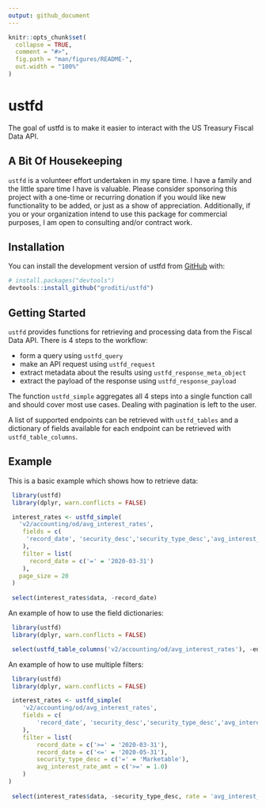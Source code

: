 ```yaml
---
output: github_document
---
```


<!-- README.md is generated from README.Rmd. Please edit that file -->

```r
knitr::opts_chunk$set(
  collapse = TRUE,
  comment = "#>",
  fig.path = "man/figures/README-",
  out.width = "100%"
)
```

# ustfd

<!-- badges: start -->
<!-- badges: end -->

The goal of ustfd is to make it easier to interact with the US Treasury Fiscal
Data API.

## A Bit Of Housekeeping

`ustfd` is a volunteer effort undertaken in my spare time. I have a family and
the little spare time I have is valuable. Please consider sponsoring this
project with a one-time or recurring donation if you would like new
functionality to be added, or just as a show of appreciation. Additionally, if
you or your organization intend to use this package for commercial purposes, I
am open to consulting and/or contract work.

## Installation

You can install the development version of ustfd from [GitHub](https://github.com/) with:

``` r
# install.packages("devtools")
devtools::install_github("groditi/ustfd")
```

## Getting Started

`ustfd` provides functions for retrieving and processing data from the Fiscal Data
API. There is 4 steps to the workflow:

  * form a query using `ustfd_query`
  * make an API request using `ustfd_request` 
  * extract metadata about the results using `ustfd_response_meta_object`
  * extract the payload of the response using `ustfd_response_payload`

The function `ustfd_simple` aggregates all 4 steps into a single function call
and should cover most use cases. Dealing with pagination is left to the user.

A list of supported endpoints can be retrieved with `ustfd_tables` and a
dictionary of fields available for each endpoint can be retrieved with
`ustfd_table_columns`.    

## Example

This is a basic example which shows how to retrieve data:

```r
 library(ustfd)
 library(dplyr, warn.conflicts = FALSE)

 interest_rates <- ustfd_simple(
   'v2/accounting/od/avg_interest_rates',
    fields = c(
     'record_date', 'security_desc','security_type_desc','avg_interest_rate_amt'
    ),
    filter = list(
      record_date = c('=' = '2020-03-31')
    ),
   page_size = 20
 )
 
 select(interest_rates$data, -record_date)
```

An example of how to use the field dictionaries:

```r
 library(ustfd)
 library(dplyr, warn.conflicts = FALSE)

 select(ustfd_table_columns('v2/accounting/od/avg_interest_rates'), -endpoint, -definition)
```

An example of how to use multiple filters:
```r
 library(ustfd)
 library(dplyr, warn.conflicts = FALSE)

 interest_rates <- ustfd_simple(
    'v2/accounting/od/avg_interest_rates',
    fields = c(
        'record_date', 'security_desc','security_type_desc','avg_interest_rate_amt'
    ),
    filter = list(
        record_date = c('>=' = '2020-03-31'),
        record_date = c('<=' = '2020-05-31'),
        security_type_desc = c('=' = 'Marketable'),
        avg_interest_rate_amt = c('>=' = 1.0)
    )
)
 
 select(interest_rates$data, -security_type_desc, rate = 'avg_interest_rate_amt')
```
